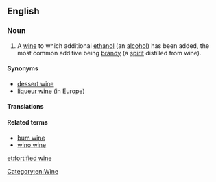 ==English==
{{wikipedia}}

===Noun===
{{en-noun|sg=[[fortified]] [[wine]]}}
# A [[wine]] to which additional [[ethanol]] (an [[alcohol]]) has been added, the most common additive being [[brandy]] (a [[spirit]] distilled from wine).

====Synonyms====
* [[dessert wine]]
* [[liqueur wine]] (in Europe)

====Translations====
{{trans-top|wine with distilled beverage added}}
{{trans-mid}}
{{trans-bottom}}

====Related terms====
* [[bum wine]]
* [[wino wine]]

[[Category:en:Wine]]

[[et:fortified wine]]